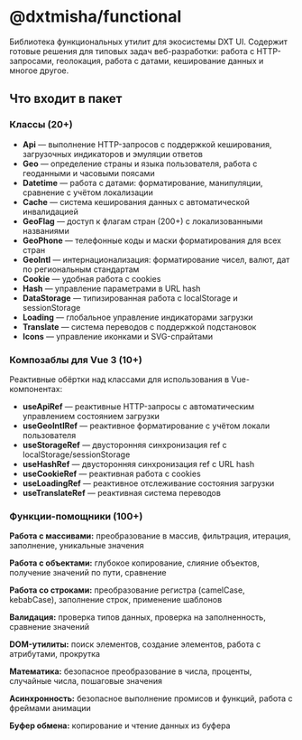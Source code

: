 
<Meta title='@dxtmisha/functional/ru/About'/>

# @dxtmisha/functional

Библиотека функциональных утилит для экосистемы DXT UI. Содержит готовые решения для типовых задач веб-разработки: работа с HTTP-запросами, геолокация, работа с датами, кеширование данных и многое другое.

## Что входит в пакет

### Классы (20+)

- **Api** — выполнение HTTP-запросов с поддержкой кеширования, загрузочных индикаторов и эмуляции ответов
- **Geo** — определение страны и языка пользователя, работа с геоданными и часовыми поясами
- **Datetime** — работа с датами: форматирование, манипуляции, сравнение с учётом локализации
- **Cache** — система кеширования данных с автоматической инвалидацией
- **GeoFlag** — доступ к флагам стран (200+) с локализованными названиями
- **GeoPhone** — телефонные коды и маски форматирования для всех стран
- **GeoIntl** — интернационализация: форматирование чисел, валют, дат по региональным стандартам
- **Cookie** — удобная работа с cookies
- **Hash** — управление параметрами в URL hash
- **DataStorage** — типизированная работа с localStorage и sessionStorage
- **Loading** — глобальное управление индикаторами загрузки
- **Translate** — система переводов с поддержкой подстановок
- **Icons** — управление иконками и SVG-спрайтами

### Композаблы для Vue 3 (10+)

Реактивные обёртки над классами для использования в Vue-компонентах:

- **useApiRef** — реактивные HTTP-запросы с автоматическим управлением состоянием загрузки
- **useGeoIntlRef** — реактивное форматирование с учётом локали пользователя
- **useStorageRef** — двусторонняя синхронизация ref с localStorage/sessionStorage
- **useHashRef** — двусторонняя синхронизация ref с URL hash
- **useCookieRef** — реактивная работа с cookies
- **useLoadingRef** — реактивное отслеживание состояния загрузки
- **useTranslateRef** — реактивная система переводов

### Функции-помощники (100+)

**Работа с массивами:** преобразование в массив, фильтрация, итерация, заполнение, уникальные значения

**Работа с объектами:** глубокое копирование, слияние объектов, получение значений по пути, сравнение

**Работа со строками:** преобразование регистра (camelCase, kebabCase), заполнение строк, применение шаблонов

**Валидация:** проверка типов данных, проверка на заполненность, сравнение значений

**DOM-утилиты:** поиск элементов, создание элементов, работа с атрибутами, прокрутка

**Математика:** безопасное преобразование в числа, проценты, случайные числа, пошаговые значения

**Асинхронность:** безопасное выполнение промисов и функций, работа с фреймами анимации

**Буфер обмена:** копирование и чтение данных из буфера
